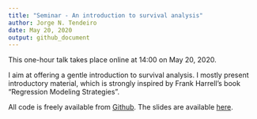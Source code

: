 ```yaml
---
title: "Seminar - An introduction to survival analysis"
author: Jorge N. Tendeiro
date: May 20, 2020
output: github_document
---
```


This one-hour talk takes place online at 14:00 on May 20, 2020.

I aim at offering a gentle introduction to survival analysis. I mostly present introductory material, which is strongly inspired by Frank Harrell's book "Regression Modeling Strategies".

All code is freely available from [Github](https://github.com/jorgetendeiro/Seminar-2020-Survival-Analysis). The slides are available [here](slides/Presentation.pdf).
